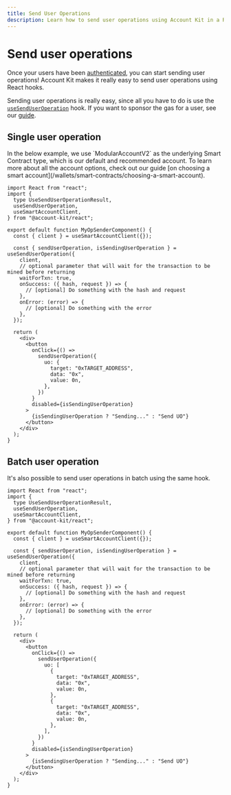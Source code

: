 ```yaml
---
title: Send User Operations
description: Learn how to send user operations using Account Kit in a React application.
---
```


# Send user operations

Once your users have been [authenticated](/wallets/react/getting-started), you can start sending user operations! Account Kit makes it really easy to send user operations using React hooks.

Sending user operations is really easy, since all you have to do is use the [`useSendUserOperation`](/wallets/reference/account-kit/react/hooks/useSendUserOperation) hook.
If you want to sponsor the gas for a user, see our [guide](/wallets/react/sponsor-gas).

## Single user operation

<Tip>
  In the below example, we use `ModularAccountV2` as the underlying Smart
  Contract type, which is our default and recommended account. To learn more
  about all the account options, check out our guide [on choosing a smart
  account](/wallets/smart-contracts/choosing-a-smart-account).
</Tip>

```tsx twoslash
import React from "react";
import {
  type UseSendUserOperationResult,
  useSendUserOperation,
  useSmartAccountClient,
} from "@account-kit/react";

export default function MyOpSenderComponent() {
  const { client } = useSmartAccountClient({});

  const { sendUserOperation, isSendingUserOperation } = useSendUserOperation({
    client,
    // optional parameter that will wait for the transaction to be mined before returning
    waitForTxn: true,
    onSuccess: ({ hash, request }) => {
      // [optional] Do something with the hash and request
    },
    onError: (error) => {
      // [optional] Do something with the error
    },
  });

  return (
    <div>
      <button
        onClick={() =>
          sendUserOperation({
            uo: {
              target: "0xTARGET_ADDRESS",
              data: "0x",
              value: 0n,
            },
          })
        }
        disabled={isSendingUserOperation}
      >
        {isSendingUserOperation ? "Sending..." : "Send UO"}
      </button>
    </div>
  );
}
```

## Batch user operation

It's also possible to send user operations in batch using the same hook.

```tsx twoslash
import React from "react";
import {
  type UseSendUserOperationResult,
  useSendUserOperation,
  useSmartAccountClient,
} from "@account-kit/react";

export default function MyOpSenderComponent() {
  const { client } = useSmartAccountClient({});

  const { sendUserOperation, isSendingUserOperation } = useSendUserOperation({
    client,
    // optional parameter that will wait for the transaction to be mined before returning
    waitForTxn: true,
    onSuccess: ({ hash, request }) => {
      // [optional] Do something with the hash and request
    },
    onError: (error) => {
      // [optional] Do something with the error
    },
  });

  return (
    <div>
      <button
        onClick={() =>
          sendUserOperation({
            uo: [
              {
                target: "0xTARGET_ADDRESS",
                data: "0x",
                value: 0n,
              },
              {
                target: "0xTARGET_ADDRESS",
                data: "0x",
                value: 0n,
              },
            ],
          })
        }
        disabled={isSendingUserOperation}
      >
        {isSendingUserOperation ? "Sending..." : "Send UO"}
      </button>
    </div>
  );
}
```
